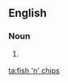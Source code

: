 ==English==

===Noun===
{{en-plural-noun|sg=[[fish]] [['n']] [[chips]]}}

# {{plurale tantum}} {{alternative form of|fish and chips}}

[[ta:fish 'n' chips]]